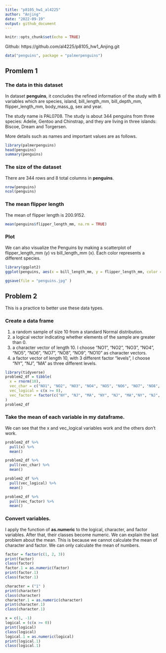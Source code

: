 ```yaml
---
title: "p8105_hw1_al4225"
author: "Anjing"
date: "2022-09-19"
output: github_document
---
```




```r
knitr::opts_chunk$set(echo = TRUE)
```
Github:
https://github.com/al4225/p8105_hw1_Anjing.git


```r
data("penguins", package = "palmerpenguins")
```

## Promlem 1
### The data in this dataset
In dataset **penguins**, it concludes the refined information of the study with 8 variables which are species, island, bill_length_mm, bill_depth_mm, flipper_length_mm, body_mass_g, sex and year. 

The study name is PAL0708. The study is about 344 penguins from three species: Adelie, Gentoo and Chinstrap, and they are living in three islands: Biscoe, Dream and Torgersen. 

More details such as names and important values are as follows.

```r
library(palmerpenguins)
head(penguins)
summary(penguins)
```

### The size of the dataset
There are 344 rows and 8 total columns in **penguins**.
```r
nrow(penguins)
ncol(penguins)
```

### The mean flipper length
The mean of flipper length is 200.9152.
```r

mean(penguins$flipper_length_mm, na.rm = TRUE)
```

### Plot
We can also visualize the Penguins by making a scatterplot of flipper_length_mm (y) vs bill_length_mm (x). Each color represents a different species.

```r
library(ggplot2)
ggplot(penguins, aes(x = bill_length_mm, y = flipper_length_mm, color = species)) + geom_point()

ggsave(file = "penguins.jpg" )
```

## Problem 2

This is a practice to better use these data types. 

### Create a data frame

1) a random sample of size 10 from a standard Normal distribution.
2) a logical vector indicating whether elements of the sample are greater than 0.
3) a character vector of length 10. I choose "NO1", "NO2", "NO3", "NO4", "NO5", "NO6", "NO7", "NO8", "NO9", "NO10" as character vectors.
4) a factor vector of length 10, with 3 different factor “levels”, I choose "NY", "NJ", "MA" as three different levels.

```r
library(tidyverse)
problem2_df = tibble(
  x = rnorm(10),
  vec_char = c("NO1", "NO2", "NO3", "NO4", "NO5", "NO6", "NO7", "NO8", "NO9", "NO10" ),
  vec_logical = c(x >= 0),
  vec_factor = factor(c("NY", "NJ", "MA", "NY", "NJ", "MA","NY", "NJ", "MA", "NY"), levels = c("NY", "NJ", "MA"))
)
problem2_df
```

### Take the mean of each variable in my dataframe. 
We can see that the x and vec_logical variables work and the others don't work.

```r
problem2_df %>%
  pull(x) %>%
  mean()

problem2_df %>%
  pull(vec_char) %>%
  mean()

problem2_df %>%
  pull(vec_logical) %>%
  mean()

problem2_df %>%
  pull(vec_factor) %>%
  mean()
```

### Convert variables.
I apply the function of **as.numeric** to the logical, character, and factor variables. After that, their classes become numeric. We can explain the last problem about the mean. This is because we cannot calculate the mean of character and factor. We can only calculate the mean of numbers.
```r
factor = factor(c(1, 2, 3))
print(factor)
class(factor)
factor.1 = as.numeric(factor)
print(factor.1)
class(factor.1)

character = ("1" )
print(character)
class(character)
character.1 = as.numeric(character)
print(character.1)
class(character.1)

x = c(1, -1)
logical = (c(x >= 0))
print(logical)
class(logical)
logical.1 = as.numeric(logical)
print(logical.1)
class(logical.1)
```

